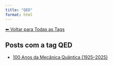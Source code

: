 ```yaml
---
title: "QED"
format: html
---
```


[⬅ Voltar para Todas as Tags](../tags.qmd)

## Posts com a tag **QED**

- [100 Anos da Mecânica Quântica (1925–2025)](/posts/fisica/100-anos-mecanica-quantica.html)
